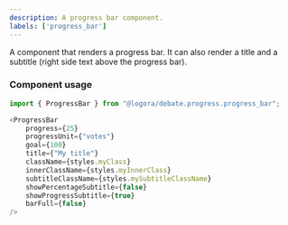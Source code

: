 ```yaml
---
description: A progress bar component.
labels: ['progress_bar']
---
```



A component that renders a progress bar. It can also render a title and a subtitle (right side text above the progress bar).

### Component usage

```js
import { ProgressBar } from "@logora/debate.progress.progress_bar";
```

```js
<ProgressBar 
    progress={25} 
    progressUnit={"votes"}
    goal={100} 
    title={"My title"}
    className={styles.myClass} 
    innerClassName={styles.myInnerClass}
    subtitleClassName={styles.mySubtitleClassName}
    showPercentageSubtitle={false}
    showProgressSubtitle={true}
    barFull={false}
/>
```
